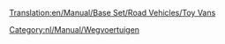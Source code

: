 [[Translation:en/Manual/Base Set/Road Vehicles/Toy Vans]]

{{nl/Manual/Base Set/Road Vehicles/Wegvoertuig|name     = MightyMover Speelgoedtruck
  |img      = en/Manual/Base Set/Road Vehicles/MightyMover Toy.png
  |price    = £4.797 (€ 9.594)
  |speed    = 30 mph (48 km/h)
  |annual   = £421 (€ 842)
  |designed = 1935
  |life     = 15
  |capacity = 17 stukken [[nl/Manual/Base Set/Cargos/Speelgoed|speelgoed]]
}}
{{nl/Manual/Base Set/Road Vehicles/Wegvoertuig|name     = Powernaught Speelgoedtruck
  |img      = en/Manual/Base Set/Road Vehicles/Powernaught Toy.png
  |price    = £6.027 (€ 12.054)
  |speed    = 55 mph (88 km/h)
  |annual   = £787 (€ 1.574)
  |designed = 1978
  |life     = 15
  |capacity = 19 stukken [[nl/Manual/Base Set/Cargos/Speelgoed|speelgoed]]
}}
{{nl/Manual/Base Set/Road Vehicles/Wegvoertuig|name     = Wizzow Speelgoedtruck
  |img      = en/Manual/Base Set/Road Vehicles/Wizzow Toy.png
  |price    = £6.437 (€ 12.874)
  |speed    = 70 mph (112 km/h)
  |annual   = £1.125 (€ 2.250)
  |designed = 2015
  |life     = 15
  |capacity = 22 stukken [[nl/Manual/Base Set/Cargos/Speelgoed|speelgoed]]
}}
[[Category:nl/Manual/Wegvoertuigen]]